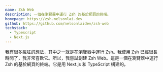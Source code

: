 ```yaml
---
name: Zsh Web
description: 一個在瀏覽器中運行 Zsh 的基於網頁的終端。
homepage: https://zsh.nelsonlai.dev
github: https://github.com/nelsonlaidev/zsh-web
techstack:
  - Typescript
  - Next.js
---
```


我有很多瘋狂的想法，其中之一就是在瀏覽器中運行 Zsh。我使用 Zsh 已經很長時間了，我非常喜歡它。所以，我嘗試創建 Zsh Web。這是一個在瀏覽器中運行 Zsh 的基於網頁的終端。它是用 Next.js 和 TypeScript 構建的。
